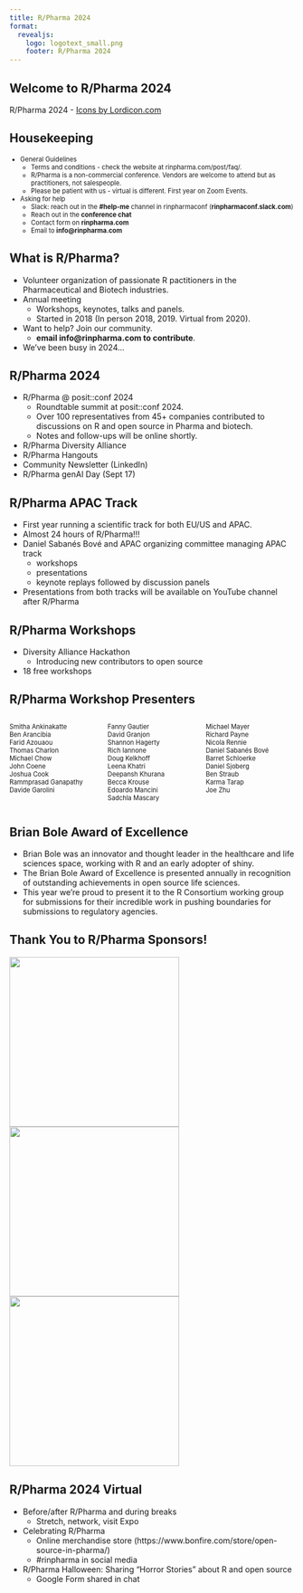 ```yaml
---
title: R/Pharma 2024
format:
  revealjs:
    logo: logotext_small.png
    footer: R/Pharma 2024
---
```


## Welcome to R/Pharma 2024

<script src="https://cdn.lordicon.com/lordicon-1.1.0.js"></script>
<lord-icon
    src="https://cdn.lordicon.com/lupuorrc.json"
    trigger="loop"
    style="width:500px;height:500px">
</lord-icon>

::: footer
R/Pharma 2024  -  <a href="https://lordicon.com/">Icons by Lordicon.com</a>
:::

## Housekeeping

::: {style="font-size: 80%;"}
-  General Guidelines
    -  Terms and conditions - check the website at rinpharma.com/post/faq/.
    -  R/Pharma is a non-commercial conference.  Vendors are welcome to attend but as practitioners, not salespeople.
    -  Please be patient with us - virtual is different.  First year on Zoom Events.
-  Asking for help
    - Slack: reach out in the **#help-me** channel in rinpharmaconf (**rinpharmaconf.slack.com**)
    -  Reach out in the **conference chat**
    -  Contact form on **rinpharma.com**
    -  Email to **info@rinpharma.com**
:::

## What is R/Pharma?

-  Volunteer organization of passionate R pactitioners in the Pharmaceutical and Biotech industries.
-  Annual meeting
    -  Workshops, keynotes, talks and panels.
    -  Started in 2018 (In person 2018, 2019.  Virtual from 2020).
-  Want to help?  Join our community.
    -  **email info@rinpharma.com to contribute**.

-  We've been busy in 2024...

## R/Pharma 2024

-  R/Pharma @ posit::conf 2024
    -  Roundtable summit at posit::conf 2024.
    -  Over 100 representatives from 45+ companies contributed to discussions on R and open source in Pharma and biotech.
    -  Notes and follow-ups will be online shortly.
-  R/Pharma Diversity Alliance
-  R/Pharma Hangouts
-  Community Newsletter (LinkedIn)
-  R/Pharma genAI Day (Sept 17)

## R/Pharma APAC Track

-  First year running a scientific track for both EU/US and APAC.
-  Almost 24 hours of R/Pharma!!!
-  Daniel Sabanés Bové and APAC organizing committee managing APAC track
    -  workshops
    -  presentations
    -  keynote replays followed by discussion panels
-  Presentations from both tracks will be available on YouTube channel after R/Pharma

## R/Pharma Workshops

-  Diversity Alliance Hackathon
    -  Introducing new contributors to open source
-  18 free workshops

## R/Pharma Workshop Presenters

:::: {.columns style="font-size: 80%;"}

::: {.column width="33%"}
Smitha Ankinakatte  
Ben Arancibia  
Farid Azouaou  
Thomas Charlon  
Michael Chow  
John Coene  
Joshua Cook  
Rammprasad Ganapathy  
Davide Garolini  
:::

::: {.column width="33%"}
Fanny Gautier  
David Granjon  
Shannon Hagerty  
Rich Iannone  
Doug Kelkhoff  
Leena Khatri  
Deepansh Khurana  
Becca Krouse  
Edoardo Mancini  
Sadchla Mascary  
:::

::: {.column width="33%"}
Michael Mayer  
Richard Payne  
Nicola Rennie  
Daniel Sabanés Bové  
Barret Schloerke  
Daniel Sjoberg  
Ben Straub  
Karma Tarap  
Joe Zhu
:::

::::

## Brian Bole Award of Excellence

-  Brian Bole was an innovator and thought leader in the healthcare and life sciences space, working with R and an early adopter of shiny.
-  The Brian Bole Award of Excellence is presented annually in recognition of outstanding achievements in open source life sciences.
-  This year we're proud to present it to the R Consortium working group for submissions for their incredible work in pushing boundaries for submissions to regulatory agencies.


## Thank You to R/Pharma Sponsors!

![](assets/novo.jpeg){width=300}
![](assets/j_and_j.png){width=300}
![](assets/posit.png){width=300}


## R/Pharma 2024 Virtual

-  Before/after R/Pharma and during breaks
    -  Stretch, network, visit Expo
-  Celebrating R/Pharma
    -  Online merchandise store (https://www.bonfire.com/store/open-source-in-pharma/)
    -  #rinpharma in social media
-  R/Pharma Halloween: Sharing "Horror Stories" about R and open source
    -  Google Form shared in chat
